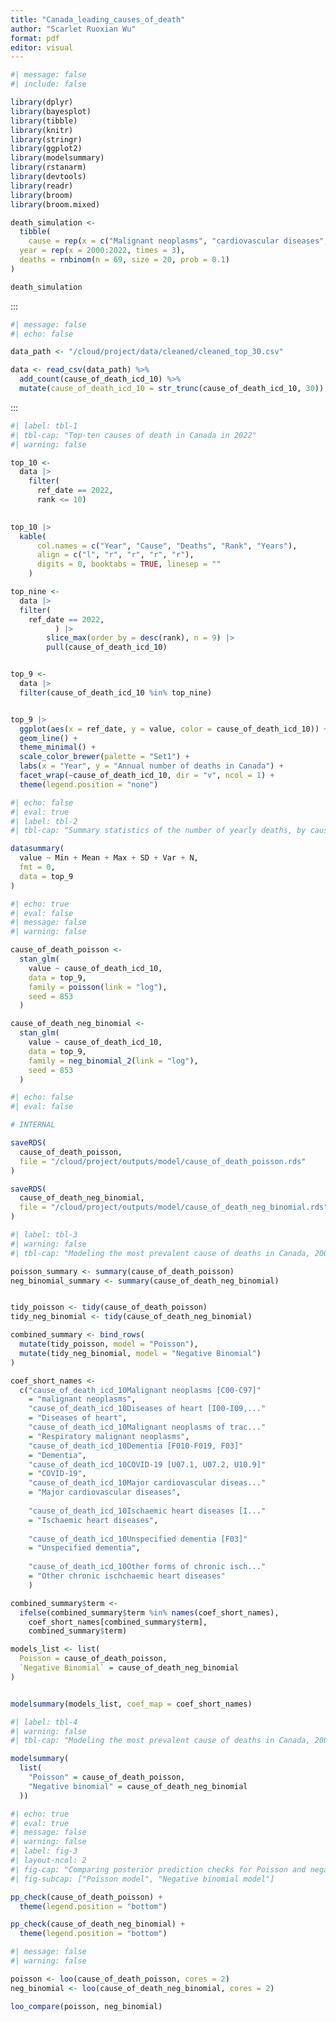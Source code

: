 ```yaml
---
title: "Canada_leading_causes_of_death"
author: "Scarlet Ruoxian Wu"
format: pdf
editor: visual
---
```


```r
#| message: false
#| include: false

library(dplyr)
library(bayesplot)
library(tibble)
library(knitr)
library(stringr)
library(ggplot2)
library(modelsummary)
library(rstanarm)
library(devtools)
library(readr)
library(broom)
library(broom.mixed)
```

```r

death_simulation <- 
  tibble(
    cause = rep(x = c("Malignant neoplasms", "cardiovascular diseases", "Ischaemic heart diseases"), each = 23),
  year = rep(x = 2000:2022, times = 3),
  deaths = rnbinom(n = 69, size = 20, prob = 0.1)
)

death_simulation
```

:::

```r
#| message: false
#| echo: false

data_path <- "/cloud/project/data/cleaned/cleaned_top_30.csv"

data <- read_csv(data_path) %>%
  add_count(cause_of_death_icd_10) %>%
  mutate(cause_of_death_icd_10 = str_trunc(cause_of_death_icd_10, 30))

```

:::

```r
#| label: tbl-1
#| tbl-cap: "Top-ten causes of death in Canada in 2022"
#| warning: false

top_10 <-
  data |>
    filter(
      ref_date == 2022,
      rank <= 10)
      

top_10 |>
  kable(
      col.names = c("Year", "Cause", "Deaths", "Rank", "Years"),
      align = c("l", "r", "r", "r", "r"),
      digits = 0, booktabs = TRUE, linesep = ""
    )
```





```r

top_nine <-
  data |>
  filter(
    ref_date == 2022,
          ) |>
        slice_max(order_by = desc(rank), n = 9) |>
        pull(cause_of_death_icd_10)


top_9 <-
  data |>
  filter(cause_of_death_icd_10 %in% top_nine)


top_9 |>
  ggplot(aes(x = ref_date, y = value, color = cause_of_death_icd_10)) +
  geom_line() +
  theme_minimal() +
  scale_color_brewer(palette = "Set1") +
  labs(x = "Year", y = "Annual number of deaths in Canada") +
  facet_wrap(~cause_of_death_icd_10, dir = "v", ncol = 1) +
  theme(legend.position = "none")

```

```r
#| echo: false
#| eval: true
#| label: tbl-2
#| tbl-cap: "Summary statistics of the number of yearly deaths, by cause, in Canada"

datasummary(
  value ~ Min + Mean + Max + SD + Var + N,
  fmt = 0,
  data = top_9
)
```
```r
#| echo: true
#| eval: false
#| message: false
#| warning: false

cause_of_death_poisson <-
  stan_glm(
    value ~ cause_of_death_icd_10,
    data = top_9,
    family = poisson(link = "log"),
    seed = 853
  )

cause_of_death_neg_binomial <-
  stan_glm(
    value ~ cause_of_death_icd_10,
    data = top_9,
    family = neg_binomial_2(link = "log"),
    seed = 853
  )
```

```r
#| echo: false
#| eval: false

# INTERNAL

saveRDS(
  cause_of_death_poisson,
  file = "/cloud/project/outputs/model/cause_of_death_poisson.rds"
)

saveRDS(
  cause_of_death_neg_binomial,
  file = "/cloud/project/outputs/model/cause_of_death_neg_binomial.rds"
)
```



```r
#| label: tbl-3
#| warning: false
#| tbl-cap: "Modeling the most prevalent cause of deaths in Canada, 2001-2020"

poisson_summary <- summary(cause_of_death_poisson)
neg_binomial_summary <- summary(cause_of_death_neg_binomial)


tidy_poisson <- tidy(cause_of_death_poisson)
tidy_neg_binomial <- tidy(cause_of_death_neg_binomial)

combined_summary <- bind_rows(
  mutate(tidy_poisson, model = "Poisson"),
  mutate(tidy_neg_binomial, model = "Negative Binomial")
)

coef_short_names <- 
  c("cause_of_death_icd_10Malignant neoplasms [C00-C97]"
    = "malignant neoplasms",
    "cause_of_death_icd_10Diseases of heart [I00-I09,..."
    = "Diseases of heart",
    "cause_of_death_icd_10Malignant neoplasms of trac..."
    = "Respiratory malignant neoplasms",
    "cause_of_death_icd_10Dementia [F010-F019, F03]"
    = "Dementia",
    "cause_of_death_icd_10COVID-19 [U07.1, U07.2, U10.9]"
    = "COVID-19",
    "cause_of_death_icd_10Major cardiovascular diseas..."
    = "Major cardiovascular diseases",
  
    "cause_of_death_icd_10Ischaemic heart diseases [I..."
    = "Ischaemic heart diseases",
    
    "cause_of_death_icd_10Unspecified dementia [F03]"
    = "Unspecified dementia",
    
    "cause_of_death_icd_10Other forms of chronic isch..."
    = "Other chronic ischchaemic heart diseases"
    )

combined_summary$term <- 
  ifelse(combined_summary$term %in% names(coef_short_names),
    coef_short_names[combined_summary$term],
    combined_summary$term)

models_list <- list(
  Poisson = cause_of_death_poisson,
  `Negative Binomial` = cause_of_death_neg_binomial
)


modelsummary(models_list, coef_map = coef_short_names)


```

```r
#| label: tbl-4
#| warning: false
#| tbl-cap: "Modeling the most prevalent cause of deaths in Canada, 2001-2020"

modelsummary(
  list(
    "Poisson" = cause_of_death_poisson,
    "Negative binomial" = cause_of_death_neg_binomial
  ))
```

```r
#| echo: true
#| eval: true
#| message: false
#| warning: false
#| label: fig-3
#| layout-ncol: 2
#| fig-cap: "Comparing posterior prediction checks for Poisson and negative binomial models"
#| fig-subcap: ["Poisson model", "Negative binomial model"]

pp_check(cause_of_death_poisson) +
  theme(legend.position = "bottom")

pp_check(cause_of_death_neg_binomial) +
  theme(legend.position = "bottom")
```

```r
#| message: false
#| warning: false

poisson <- loo(cause_of_death_poisson, cores = 2)
neg_binomial <- loo(cause_of_death_neg_binomial, cores = 2)

loo_compare(poisson, neg_binomial)
```





